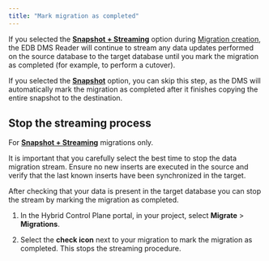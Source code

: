```yaml
---
title: "Mark migration as completed"
---
```


If you selected the [**Snapshot + Streaming**](/edb-postgres-ai/migration-etl/data-migration-service/terminology/#snapshot--streaming-migration) option during [Migration creation](create_migration), the EDB DMS Reader will continue to stream any data updates performed on the source database to the target database until you mark the migration as completed (for example, to perform a cutover).

If you selected the [**Snapshot**](/edb-postgres-ai/migration-etl/data-migration-service/terminology/#snapshot-migration) option, you can skip this step, as the DMS will automatically mark the migration as completed after it finishes copying the entire snapshot to the destination.

## Stop the streaming process

For [**Snapshot + Streaming**](/edb-postgres-ai/migration-etl/data-migration-service/terminology/#snapshot--streaming-migration) migrations only. 

It is important that you carefully select the best time to stop the data migration stream. Ensure no new inserts are executed in the source and verify that the last known inserts have been synchronized in the target.

After checking that your data is present in the target database you can stop the stream by marking the migration as completed.

1.  In the Hybrid Control Plane portal, in your project, select **Migrate** > **Migrations**.

1.  Select the **check icon** next to your migration to mark the migration as completed. This stops the streaming procedure.